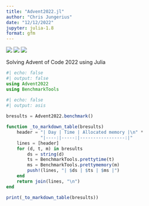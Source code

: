 ```yaml
---
title: "Advent2022.jl"
author: "Chris Jungerius"
date: "12/12/2022"
jupyter: julia-1.8
format: gfm
---
```


![](https://img.shields.io/badge/day%20📅-18-blue) ![](https://img.shields.io/badge/stars%20⭐-34-yellow) ![](https://img.shields.io/badge/days%20completed-17-red)\

Solving Advent of Code 2022 using Julia

```julia
#| echo: false
#| output: false
using Advent2022
using BenchmarkTools
```

```julia
#| echo: false
#| output: asis
 
bresults = Advent2022.benchmark()

function _to_markdown_table(bresults)
    header = "| Day | Time | Allocated memory |\n" *
             "|----:|-----:|-----------------:|"
    lines = [header]
    for (d, t, m) in bresults
        ds = string(d)
        ts = BenchmarkTools.prettytime(t)
        ms = BenchmarkTools.prettymemory(m)
        push!(lines, "| $ds | $ts | $ms |")
    end
    return join(lines, "\n")    
end

print(_to_markdown_table(bresults))
```
